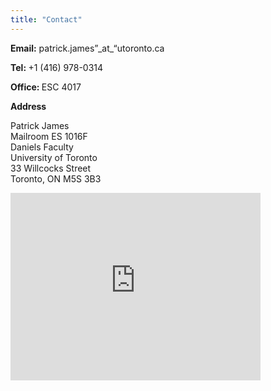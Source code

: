 ```yaml
---
title: "Contact"
---
```

::: {.grid}
::: {.g-col-6}
**Email:** patrick.james"\_at\_"utoronto.ca

**Tel: ** +1 (416) 978-0314

**Office: ** ESC 4017

**Address**

Patrick James<br>
Mailroom ES 1016F<br>
Daniels Faculty<br>
University of Toronto<br>
33 Willcocks Street<br>
Toronto, ON  M5S 3B3

:::
::: {.g-col-6}
```{=html}
<iframe src="https://www.google.com/maps/embed?pb=!1m18!1m12!1m3!1d5772.761088502136!2d-79.40259352384919!3d43.66105487110176!2m3!1f0!2f0!3f0!3m2!1i1024!2i768!4f13.1!3m3!1m2!1s0x882b34bf0cdf8d0b%3A0xe912b79518a81282!2s33%20Willcocks%20St%2C%20Toronto%2C%20ON%20M5S%203E8!5e0!3m2!1sen!2sca!4v1732662177073!5m2!1sen!2sca" width="400" height="300" style="border:0;" allowfullscreen="" loading="lazy" referrerpolicy="no-referrer-when-downgrade"></iframe>
```
:::
:::